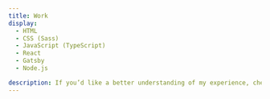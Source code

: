 ```yaml
---
title: Work
display:
  - HTML
  - CSS (Sass)
  - JavaScript (TypeScript)
  - React
  - Gatsby
  - Node.js

description: If you’d like a better understanding of my experience, check out a selection of my work both here and on GitHub.
---
```




<Features title="Work">
<Feature
  description="Open source React pattern and asset library for IBM Security"
  href="https://github.com/carbon-design-system/ibm-security"
  src={carbonForIBMSecurity}
  title="Carbon for IBM Security"
/>

<Feature
  description="GatsbyJS website for essential guidelines when working within or on behalf of IBM Security"
  href="https://www.ibm.com/brand/systems/security"
  src={ibmSecurityExperienceGuide}
  title="IBM Security Experience Guide"
/>

<Feature
  description="Interactive research study examining animation principles against scores for perceived loading times and overall satisfaction"
  href="https://github.com/simonfinney/research-project"
  src={perceivedLoadingTimeOfAnimation}
  title="Perceived loading time of animation"
/>

<Feature
  description="SXSW 2017 data privacy augmented reality project"
  href="https://newsroom.ibm.com/2017-03-10-IBM-SXSW-Experience-How-IBM-is-Making-with-Watson-at-the-IBM-Makers-Garage-at-SXSW-March-10-14"
  src={seeHowMuchYoureExposing}
  title="See How Much You’re Exposing"
/>

</Features>
